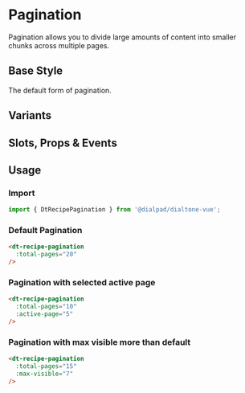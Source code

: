 
# Pagination

<Subtitle>
  Pagination allows you to divide large amounts of content into smaller chunks across multiple pages.
</Subtitle>

## Base Style

The default form of pagination.

<Canvas>
  <Story id="recipes-buttons-pagination--default" />
</Canvas>

## Variants

<Canvas>
  <Story id="recipes-buttons-pagination--variants" />
</Canvas>

## Slots, Props & Events

<ArgsTable story={PRIMARY_STORY} />

## Usage

### Import

```jsx
import { DtRecipePagination } from '@dialpad/dialtone-vue';
```

### Default Pagination

```html
<dt-recipe-pagination
  :total-pages="20"
/>
```

### Pagination with selected active page

```html
<dt-recipe-pagination
  :total-pages="10"
  :active-page="5"
/>
```

### Pagination with max visible more than default

```html
<dt-recipe-pagination
  :total-pages="15"
  :max-visible="7"
/>
```
